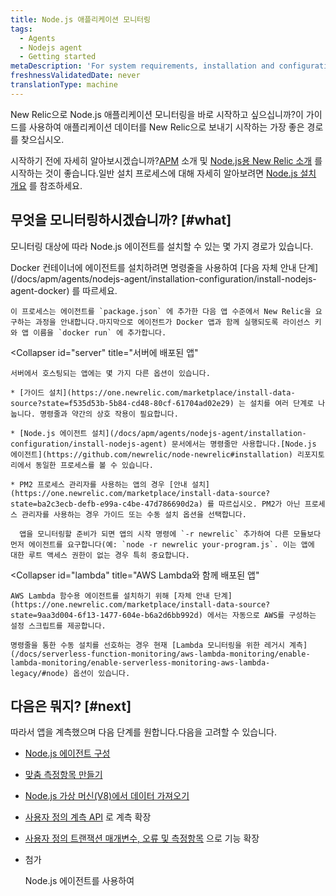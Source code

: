 ```yaml
---
title: Node.js 애플리케이션 모니터링
tags:
  - Agents
  - Nodejs agent
  - Getting started
metaDescription: 'For system requirements, installation and configuration procedures, and troubleshooting tips for New Relic''s Node.js agent, start here.'
freshnessValidatedDate: never
translationType: machine
---
```


New Relic으로 Node.js 애플리케이션 모니터링을 바로 시작하고 싶으십니까?이 가이드를 사용하여 애플리케이션 데이터를 New Relic으로 보내기 시작하는 가장 좋은 경로를 찾으십시오.

시작하기 전에 자세히 알아보시겠습니까?[APM](/docs/apm/new-relic-apm/getting-started/introduction-apm) 소개 및 [Node.js용 New Relic 소개](/docs/apm/agents/nodejs-agent/getting-started/introduction-new-relic-nodejs) 를 시작하는 것이 좋습니다.일반 설치 프로세스에 대해 자세히 알아보려면 [Node.js 설치 개요](/docs/apm/agents/nodejs-agent/installation-configuration/install-nodejs-agent) 를 참조하세요.

## 무엇을 모니터링하시겠습니까? [#what]

모니터링 대상에 따라 Node.js 에이전트를 설치할 수 있는 몇 가지 경로가 있습니다.

<CollapserGroup>
  <Collapser
    id="docker"
    title="Docker 컨테이너에 배포된 앱"
  >
    Docker 컨테이너에 에이전트를 설치하려면 명령줄을 사용하여 [다음 자체 안내 단계](/docs/apm/agents/nodejs-agent/installation-configuration/install-nodejs-agent-docker) 를 따르세요.

    이 프로세스는 에이전트를 `package.json` 에 추가한 다음 앱 수준에서 New Relic을 요구하는 과정을 안내합니다.마지막으로 에이전트가 Docker 앱과 함께 실행되도록 라이선스 키와 앱 이름을 `docker run` 에 추가합니다.
  </Collapser>

  <Collapser
    id="server"
    title="서버에 배포된 앱"
  >
    서버에서 호스팅되는 앱에는 몇 가지 다른 옵션이 있습니다.

    * [가이드 설치](https://one.newrelic.com/marketplace/install-data-source?state=f535d53b-5b84-cd48-80cf-61704ad02e29) 는 설치를 여러 단계로 나눕니다. 명령줄과 약간의 상호 작용이 필요합니다.

    * [Node.js 에이전트 설치](/docs/apm/agents/nodejs-agent/installation-configuration/install-nodejs-agent) 문서에서는 명령줄만 사용합니다.[Node.js 에이전트](https://github.com/newrelic/node-newrelic#installation) 리포지토리에서 동일한 프로세스를 볼 수 있습니다.

    * PM2 프로세스 관리자를 사용하는 앱의 경우 [안내 설치](https://one.newrelic.com/marketplace/install-data-source?state=ba2c3ecb-defb-e99a-c4be-47d786690d2a) 를 따르십시오. PM2가 아닌 프로세스 관리자를 사용하는 경우 가이드 또는 수동 설치 옵션을 선택합니다.

      앱을 모니터링할 준비가 되면 앱의 시작 명령에 `-r newrelic` 추가하여 다른 모듈보다 먼저 에이전트를 요구합니다(예: `node -r newrelic your-program.js`. 이는 앱에 대한 루트 액세스 권한이 없는 경우 특히 중요합니다.
  </Collapser>

  <Collapser
    id="lambda"
    title="AWS Lambda와 함께 배포된 앱"
  >
    AWS Lambda 함수용 에이전트를 설치하기 위해 [자체 안내 단계](https://one.newrelic.com/marketplace/install-data-source?state=9aa3d004-6f13-1477-604e-b6a2d6bb992d) 에서는 자동으로 AWS를 구성하는 설정 스크립트를 제공합니다.

    명령줄을 통한 수동 설치를 선호하는 경우 현재 [Lambda 모니터링을 위한 레거시 계측](/docs/serverless-function-monitoring/aws-lambda-monitoring/enable-lambda-monitoring/enable-serverless-monitoring-aws-lambda-legacy/#node) 옵션이 있습니다.
  </Collapser>
</CollapserGroup>

## 다음은 뭐지? [#next]

따라서 앱을 계측했으며 다음 단계를 원합니다.다음을 고려할 수 있습니다.

* [Node.js 에이전트 구성](/docs/apm/agents/nodejs-agent/installation-configuration/nodejs-agent-configuration)

* [맞춤 측정항목 만들기](/docs/apm/agents/nodejs-agent/extend-your-instrumentation/nodejs-custom-metrics)

* [Node.js 가상 머신(V8)에서 데이터 가져오기](/docs/apm/agents/nodejs-agent/extend-your-instrumentation/nodejs-vm-measurements)

* [사용자 정의 계측 API](/docs/apm/agents/nodejs-agent/extend-your-instrumentation/nodejs-custom-instrumentation) 로 계측 확장

* [사용자 정의 트랜잭션 매개변수, 오류 및 측정항목](/docs/apm/agents/nodejs-agent/api-guides/guide-using-nodejs-agent-api) 으로 기능 확장

* 첨가

  <InlinePopover type="browser">[](/docs/apm/agents/nodejs-agent/extend-your-instrumentation/browser-monitoring-nodejs-agent)</InlinePopover>

  Node.js 에이전트를 사용하여